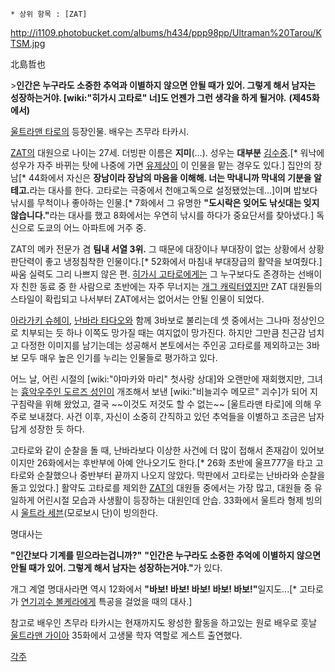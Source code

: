  * 상위 항목 : [ZAT]

http://i1109.photobucket.com/albums/h434/ppp98pp/Ultraman%20Tarou/KTSM.jpg

北島哲也

>'''인간은 누구라도 소중한 추억과 이별하지 않으면 안될 때가 있어. 그렇게 해서 남자는 성장하는거야. [wiki:"히가시 고타로" 너]도 언젠가 그런 생각을 하게 될거야.'''  '''(제45화에서)'''

[[울트라맨 타로]]의 등장인물. 배우는 츠무라 타카시. 

[[ZAT]]의 대원으로 나이는 27세. 더빙판 이름은 '''지미'''(...). 성우는 '''대부분''' [[김수중]].[* 워낙에 성우가 자주 바뀌는 탓에 나중에 가면 [[유제상]]이 이 인물을 맡는 경우도 있다.] 집안의 장남[* 44화에서 자신은 '''장남이라 장남의 마음을 이해해. 너는 막내니까 막내의 기분을 알테고.'''라는 대사를 한다. 고타로는 극중에서 천애고독으로 설정됐었는데...]이며 밥보다 낚시를 무척이나 좋아하는 인물.[* 7화에서 그 유명한 '''"도시락은 잊어도 낚싯대는 잊지 않습니다."'''라는 대사를 했고 8화에서는 우연히 낚시를 하다가 중요단서를 찾아냈다.] 독신으로 도쿄의 어느 아파트에 거주 중.

ZAT의 메카 전문가 겸 '''팀내 서열 3위.''' 그 때문에 대장이나 부대장이 없는 상황에서 상황 판단력이 좋고 냉정침착한 인물이다.[* 52화에서 마침내 부대장급의 활약을 보여줬다.] 싸움 실력도 그리 나쁘지 않은 편. [[히가시 고타로]]에게는 그 누구보다도 존경하는 선배이자 친한 동료 중 한 사람으로 초반에는 자주 무너지는 [[개그 캐릭터]]였지만 ZAT 대원들의 스타일이 확립되고 나서부터 ZAT에서는 없어서는 안될 인물이 되었다.

[[아라가키 슈헤이]], [[난바라 타다오]]와 함께 3바보로 불리는데 셋 중에서는 그나마 정상인으로 치부되는 듯 하나 이쪽도 망가질 때는 여지없이 망가진다. 하지만 그만큼 친근감 넘치고 다정한 이미지를 남기는데는 성공해서 본토에서는 주인공 고타로를 제외하고는 3바보 모두 매우 높은 인기를 누리는 인물들로 평가하고 있다.

어느 날, 어린 시절의 [wiki:"야마카와 마리" 첫사랑 상대]와 오랜만에 재회했지만, 그녀는 [[흉악우주인 도르즈 성인]]이 개조해서 보낸 [wiki:"비늘괴수 메모르" 괴수]가 되어 지구침략을 위해 왔었고, 결국 ~~이것도 저것도 할 수 없는~~ [울트라맨 타로]에 의해 우주로 보내졌다. 사건 이후, 자신이 소중히 간직하고 있던 추억들을 이별하고 조금은 남자답게 성장한 듯 하다.

고타로와 같이 순찰을 돌 때, 난바라보다 이상한 사건에 더 많이 접해서 존재감이 있어보이지만 26화에서는 후반부에 아예 안나오기도 한다.[* 26화 초반에 울프777을 타고 고타로와 순찰했으나 중반부터 끝까지 나오지 않았다. 막판에서 고타로는 난바라와 순찰을 돌고 있었다.] 활약도 고타로를 제외한 [[ZAT]]의 대원들 중에서는 가장 많고, 대원들 중 유일하게 어린시절 모습과 사생활이 등장하는 대원인데 안습. 33화에서 울트라 형제 빙의시 [[울트라 세븐]](모로보시 단)이 빙의한다.

명대사는

'''"인간보다 기계를 믿으라는겁니까?"'''
'''"인간은 누구라도 소중한 추억에 이별하지 않으면 안될 때가 있어. 그렇게 해서 남자는 성장하는거야."'''가 있다.

개그 계열 명대사라면 역시 12화에서 '''"바보! 바보! 바보! 바보! 바보!"'''일지도...[* 고타로가 [[연기괴수 볼케라]]에게 특공을 걸었을 때의 대사.]

참고로 배우인 츠무라 타카시는 현재까지도 왕성한 활동을 하고있는 원로 배우로 훗날 [[울트라맨 가이아]] 35화에서 고생물 학자 역할로 게스트 출연했다. 

[[각주]]
